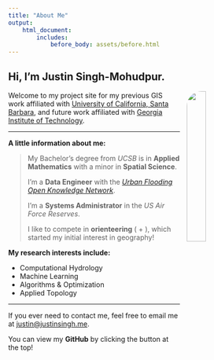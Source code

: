 ---
title: "About Me"
output:
    html_document:
        includes:
            before_body: assets/before.html
---

## Hi, I'm Justin Singh-Mohudpur.
  
<img src="img/me.png" style="width: 28%; float: right; margin: 0 0 1em 1em; border-radius:30px"/>

<div class="fs-5 lead">

Welcome to my project site for my previous GIS work affiliated with [University of California, Santa Barbara](https://geog.ucsb.edu/),
and future work affiliated with [Georgia Institute of Technology](https://www.cc.gatech.edu/).

</div>

***

**A little information about me:**

> My Bachelor's degree from *UCSB* is in **Applied Mathematics** with a minor in **Spatial Science**.
>
> I'm a **Data Engineer** with the [*Urban Flooding Open Knowledge Network*](https://ufokn.com).
>
> I'm a **Systems Administrator** in the *US Air Force Reserves*.
>
> I like to compete in **orienteering** (<i class="fas fa-map-marked-alt"></i> + <i class="fas fa-compass"></i>), which started my initial interest in geography!

**My research interests include:**

* Computational Hydrology
* Machine Learning
* Algorithms & Optimization
* Applied Topology

***

If you ever need to contact me, feel free to email me at [justin@justinsingh.me](mailto:justin@justinsingh.me).

You can view my **GitHub** by clicking the <i class="fab fa-github"></i> button at the top!